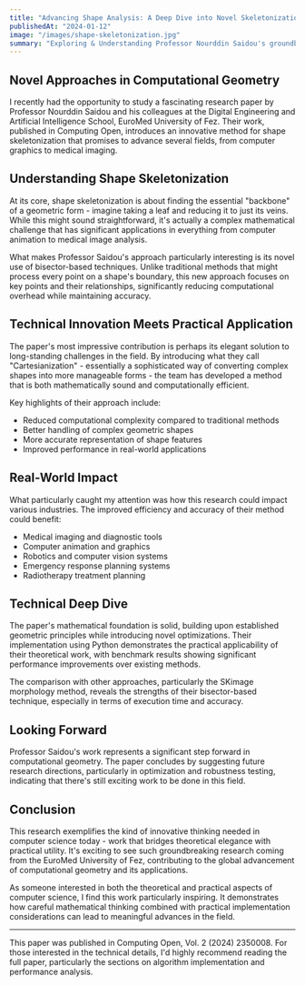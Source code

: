 ```yaml
---
title: "Advancing Shape Analysis: A Deep Dive into Novel Skeletonization Methods"
publishedAt: "2024-01-12"
image: "/images/shape-skeletonization.jpg"
summary: "Exploring & Understanding Professor Nourddin Saidou's groundbreaking research on shape skeletonization using bisector-based techniques, published in Computing Open."
---
```


## Novel Approaches in Computational Geometry

I recently had the opportunity to study a fascinating research paper by Professor Nourddin Saidou and his colleagues at the Digital Engineering and Artificial Intelligence School, EuroMed University of Fez. Their work, published in Computing Open, introduces an innovative method for shape skeletonization that promises to advance several fields, from computer graphics to medical imaging.

## Understanding Shape Skeletonization

At its core, shape skeletonization is about finding the essential "backbone" of a geometric form - imagine taking a leaf and reducing it to just its veins. While this might sound straightforward, it's actually a complex mathematical challenge that has significant applications in everything from computer animation to medical image analysis.

What makes Professor Saidou's approach particularly interesting is its novel use of bisector-based techniques. Unlike traditional methods that might process every point on a shape's boundary, this new approach focuses on key points and their relationships, significantly reducing computational overhead while maintaining accuracy.

## Technical Innovation Meets Practical Application

The paper's most impressive contribution is perhaps its elegant solution to long-standing challenges in the field. By introducing what they call "Cartesianization" - essentially a sophisticated way of converting complex shapes into more manageable forms - the team has developed a method that is both mathematically sound and computationally efficient.

Key highlights of their approach include:
- Reduced computational complexity compared to traditional methods
- Better handling of complex geometric shapes
- More accurate representation of shape features
- Improved performance in real-world applications

## Real-World Impact

What particularly caught my attention was how this research could impact various industries. The improved efficiency and accuracy of their method could benefit:
- Medical imaging and diagnostic tools
- Computer animation and graphics
- Robotics and computer vision systems
- Emergency response planning systems
- Radiotherapy treatment planning

## Technical Deep Dive

The paper's mathematical foundation is solid, building upon established geometric principles while introducing novel optimizations. Their implementation using Python demonstrates the practical applicability of their theoretical work, with benchmark results showing significant performance improvements over existing methods.

The comparison with other approaches, particularly the SKimage morphology method, reveals the strengths of their bisector-based technique, especially in terms of execution time and accuracy.

## Looking Forward

Professor Saidou's work represents a significant step forward in computational geometry. The paper concludes by suggesting future research directions, particularly in optimization and robustness testing, indicating that there's still exciting work to be done in this field.

## Conclusion

This research exemplifies the kind of innovative thinking needed in computer science today - work that bridges theoretical elegance with practical utility. It's exciting to see such groundbreaking research coming from the EuroMed University of Fez, contributing to the global advancement of computational geometry and its applications.

As someone interested in both the theoretical and practical aspects of computer science, I find this work particularly inspiring. It demonstrates how careful mathematical thinking combined with practical implementation considerations can lead to meaningful advances in the field.

---

This paper was published in Computing Open, Vol. 2 (2024) 2350008. For those interested in the technical details, I'd highly recommend reading the full paper, particularly the sections on algorithm implementation and performance analysis.